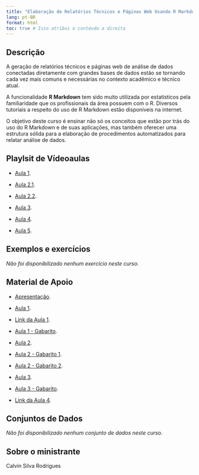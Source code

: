 ```yaml
---
title: "Elaboração de Relatórios Técnicos e Páginas Web Usando R Markdown"
lang: pt-BR
format: html
toc: true # Isso atribui o contéudo a direita
---
```


## Descrição

A geração de relatórios técnicos e páginas web de análise de dados conectadas diretamente com grandes bases de dados estão se tornando cada vez mais comuns e necessárias no contexto acadêmico e técnico atual.

A funcionalidade **R Markdown** tem sido muito utilizada por estatísticos pela familiaridade que os profissionais da área possuem com o R. Diversos tutoriais a respeito do uso de R Markdown estão disponíveis na internet.

O objetivo deste curso é ensinar não só os conceitos que estão por trás do uso do R Markdown e de suas aplicações, mas também oferecer uma estrutura sólida para a elaboração de procedimentos automatizados para relatar análise de dados.

## Playlsit de Vídeoaulas

  - [Aula	1](https://youtu.be/rqEqkDEXjNA){target="_blank" rel="noopener noreferrer"}.
  
  - [Aula	2.1](https://youtu.be/BiGaWVX2lik){target="_blank" rel="noopener noreferrer"}.
  
  - [Aula	2.2](https://youtu.be/JqR3flKhPIc){target="_blank" rel="noopener noreferrer"}.
  
  - [Aula	3](https://youtu.be/cCiNcEA1iUw){target="_blank" rel="noopener noreferrer"}.
  
  - [Aula	4](https://youtu.be/B5yl880J94k){target="_blank" rel="noopener noreferrer"}.
  
  - [Aula	5](https://youtu.be/z4PrhZXAevM){target="_blank" rel="noopener noreferrer"}.

## Exemplos e exercícios

*Não foi disponibilizado nenhum exercício neste curso.*

## Material de Apoio

  - [Apresentação](../Elaboracao de Relatorios Tecnicos e Paginas Web Usando R Markdown/Apresentação minicurso.pdf){target="_blank" rel="noopener noreferrer"}.
  
  - [Aula	1](../Elaboracao de Relatorios Tecnicos e Paginas Web Usando R Markdown/Aula1Gabarito.pdf){target="_blank" rel="noopener noreferrer"}.
  
  - [Link da Aula	1](../Elaboracao de Relatorios Tecnicos e Paginas Web Usando R Markdown/link1.txt){target="_blank" rel="noopener noreferrer"}.
  
  - [Aula	1 - Gabarito](../Elaboracao de Relatorios Tecnicos e Paginas Web Usando R Markdown/Aula1Gabarito.Rmd){target="_blank" rel="noopener noreferrer"}.
  
  - [Aula	2](../Elaboracao de Relatorios Tecnicos e Paginas Web Usando R Markdown/Aula2Gabarito.pdf){target="_blank" rel="noopener noreferrer"}.
  
  - [Aula	2 - Gabarito 1](../Elaboracao de Relatorios Tecnicos e Paginas Web Usando R Markdown/Aula2Gab.Rmd){target="_blank" rel="noopener noreferrer"}.
  
  - [Aula	2 - Gabarito 2](../Elaboracao de Relatorios Tecnicos e Paginas Web Usando R Markdown/Aula2GabaritoHTML.Rmd){target="_blank" rel="noopener noreferrer"}.
  
  - [Aula	3](../Elaboracao de Relatorios Tecnicos e Paginas Web Usando R Markdown/Aula3.pdf){target="_blank" rel="noopener noreferrer"}.
  
  - [Aula	3 - Gabarito](../Elaboracao de Relatorios Tecnicos e Paginas Web Usando R Markdown/Aula3.Rmd){target="_blank" rel="noopener noreferrer"}.
  
  - [Link da Aula	4](../Elaboracao de Relatorios Tecnicos e Paginas Web Usando R Markdown/link4.txt){target="_blank" rel="noopener noreferrer"}.
  


## Conjuntos de Dados

*Não foi disponibilizado nenhum conjunto de dados neste curso.*

## Sobre o ministrante

Calvin Silva Rodrigues
